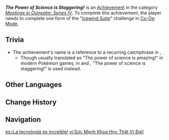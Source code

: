{{Achievement Infobox
|id           = 86037
|order id     = 9036
|category     = Meetings in Outrealm: Series IV
|description  = Complete one form of the "[[Icewind Suite]]" challenge in [[Co-Op Mode]].
|requirements = 
|primogems    = 10
|tracking     = 
|topic        = Icewind Suite;Co-Op Mode
|type         = 
|hidden       = 
}}
'''''The Power of Science is Staggering!''''' is an [[Achievement]] in the category ''[[Meetings in Outrealm: Series IV]]''. To complete this achievement, the player needs to complete one form of the "[[Icewind Suite]]" challenge in [[Co-Op Mode]].
<!--
==Gameplay Notes==
* 

==Gallery==
{{Preview
|size=300px
|file=
|caption=
}}

==Video Guides==
{{EVT
|video1   = 
|caption1 = 
}}
-->
==Trivia==
* The achievement's name is a reference to a recurring catchphrase in {{w|Pokémon}}, {{Lang|ja=かがくのちからってすげー!|ja_rm=Kagaku no Chikara tte Sugee!|ja_tl=The power of science is incredible!}}.
** Though usually translated as "The power of science is amazing!" in modern Pokémon games, in {{w|Pokémon Ruby and Sapphire}} and {{w|Pokémon Emerald}}, "The power of science is staggering!" is used instead.

==Other Languages==
{{Other Languages
|en      = The Power of Science is Staggering!
|zhs     = 科学的力量真伟大！
|zhs_rm  = 
|zht     = 科學的力量真偉大！
|zht_rm  = 
|zh_tl   = 
|ja      = 科学の力ってすごい！
|ja_rm   = Kagaku no Chikara tte Sugoi!
|ja_tl   = 
|ko      = 과학의 힘이란 대단해!
|ko_rm   = 
|ko_tl   = 
|es      = ¡La tecnología es increíble!
|es_tl   = Technology Is Incredible!
|fr      = «&nbsp;Yeah, science !&nbsp;»
|fr_tl   = "Yeah Science!"
|ru      = Великая сила науки
|ru_tl   = The Great Power of Science
|th      = พลังแห่งวิทยาศาสตร์ช่างยิ่งใหญ่นัก!
|th_rm   = 
|th_tl   = 
|vi      = Sức Mạnh Khoa Học Thật Vĩ Đại!
|vi_tl   = 
|de      = Die Macht der Wissenschaft ist beeindruckend!
|de_tl   = The Power of Science is Impressive!
|id      = Kekuatan Ilmu Pengetahuan Sangat Menakjubkan!
|id_tl   = The Power of Science is Very Amazing!
|pt      = O Poder da Ciência é Ilimitado!
|pt_tl   = 
|tr      = Bilimin Sarsıcı Gücü!
|tr_tl   = Staggering Power of Science!
|it      = Il potere della scienza è straordinario!
|it_tl   = 
}}

==Change History==
{{Change History|4.0}}
<!--
==References==
{{Reflist}}
-->
==Navigation==
{{Achievement Navbox}}

[[es:¡La tecnología es increíble!]]
[[vi:Sức Mạnh Khoa Học Thật Vĩ Đại!]]